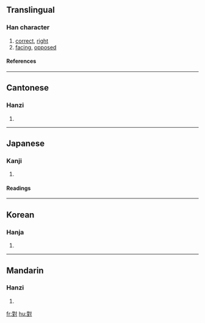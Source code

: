 {{see|対|对}}

==Translingual==
===Han character===
{{Han char|rn=41|rad=寸|as=11|sn=14|four=3410<sub>0</sub>|canj=廿土木戈 (TGDI)}}
# [[correct]], [[right]]
# [[facing]], [[opposed]]
====References====
{{Han ref|kx=0296.070|dkj=07457|hdz=10511.090|uh=5C0D|ud=23565|bh=B9EF|bd=47599}}
----
==Cantonese==
===Hanzi===
{{yue-hanzi|jyut=deoi3|y=deui3}}
# {{defn|Cantonese}}
----
==Japanese==
===Kanji===
{{ja-kanji|grade=|rs=寸11}}
# {{defn|Japanese}} 
====Readings====
{{ja-readings|on=[[たい]] (tai), [[つい]] (tsui)|kun=[[こたえる]] (kotaeru), [[むかう]] (mukau), [[そろい]] (soroi), [[ならぶ]] (narabu), [[あいて]] (aite)}}
----
==Korean==
===Hanja===
{{ko-hanja|hangeul=대|rv=dae|mr=tae}}
# {{defn|Korean}}
----
==Mandarin==
===Hanzi===
{{cmn-hanzi|sim=对|pin=[[dùi]] (dui4)|wg=tui<sup>4</sup>}}
# {{defn|Mandarin}}

[[fr:對]]
[[hu:對]]